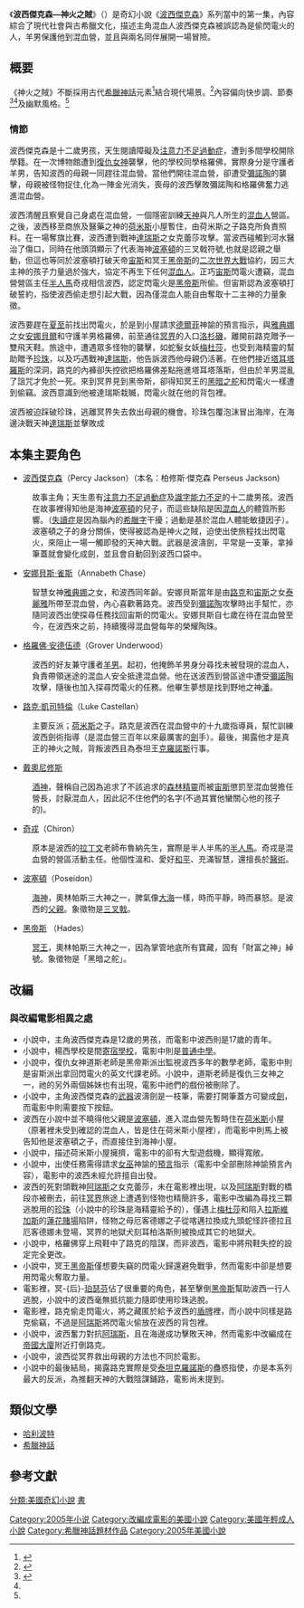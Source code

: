 {{about||同名电影|波西傑克森：神火之賊}}
{{noteTA
|G1=Percy Jackson
|G2=Movie
|G3=Show
}}
{{Infobox Book 
| name                 = 波西傑克森—神火之賊
| author               = [[雷克·萊爾頓|雷克·萊爾頓]]
| title_orig           = ''The Lightning Thief''
| image                = The Lightning Thief cover.jpg
| caption              = 第一版封面
| translator           = 吳梅瑛
| illustrator          =
| cover_artist         = 
| country              = [[美國|美國]]
| language             = 約30多種
| series               = 《[[波西傑克森|波西傑克森]]》
| subject              = 
| genre                = [[奇幻文學|奇幻文學]]
| publisher            = [[遠流出版社|遠流出版社]]
| release_date         = 
| media_type           = 
| pages                = 400頁
| format               =
| isbn                 = 
| oclc                 = 
| preceded_by          = 
| followed_by          = [[波西傑克森—妖魔之海|波西傑克森—妖魔之海]]
}}
《'''波西傑克森—神火之賊'''》（{{lang-en|'''''The Lightning Thief'''''}}）是奇幻小說《[[波西傑克森|波西傑克森]]》系列當中的第一集，內容綜合了現代社會與古希臘文化，描述主角混血人波西傑克森被誤認為是偷閃電火的人，羊男保護他到混血營，並且與兩名同伴展開一場冒險。

== 概要 ==
《神火之賊》不斷採用古代[[希臘神話|希臘神話]]元素<ref name="thunder">{{cite web |url=http://thethunderchild.com/Reviews/Books/Childrens/Thomason/June/LightningThief.html |title=The Lightning Thief |last=Thompson |first=Kathy |work=The Thunder Child |accessdate=2009-09-01 |archive-date=2019-10-26 |archive-url=https://web.archive.org/web/20191026034602/http://thethunderchild.com/Reviews/Books/Childrens/Thomason/June/LightningThief.html |dead-url=no }}</ref>結合現代場景。<ref name="Reviews List">{{cite web |url=http://www.rickriordan.com/Lightning_Thief_Reviews.htm |title=Reviews for The Lghtning Thief |publisher=RickRiordan.com |pages=1 |accessdate=2009-05-21 |archive-date=2008-04-20 |archive-url=https://web.archive.org/web/20080420182407/http://www.rickriordan.com/Lightning_Thief_Reviews.htm |dead-url=no }}</ref>內容偏向快步調、節奏<ref name="kreads">{{cite web |url=http://www.kidsreads.com/reviews/0786838655.asp |title=The Lightning Thief |last=Oksner |first=Robert |publisher=Kidsreads |accessdate=2009-09-01 |archive-date=2012-02-23 |archive-url=https://web.archive.org/web/20120223143732/http://www.kidsreads.com/reviews/0786838655.asp |dead-url=yes }}</ref><ref name="thunder" />及幽默風格。<ref name="Reviews List" />

=== 情節 ===
<!-- Please do not add needless trivia, intricate detail in the plot summary. We would be pleased if you can keep the synopsis at around 400 words. Thank you. -->

波西傑克森是十二歲男孩，天生閱讀障礙及[[注意力不足過動症|注意力不足過動症]]，遭到多間學校開除學籍。在一次博物館遭到[[復仇女神|復仇女神]]襲擊，他的學校同學格羅佛，實際身分是守護者羊男，告知波西的母親一同趕往混血營。當他們開往混血營，卻遭受[[彌諾陶|彌諾陶]]的襲擊，母親被怪物捉住,化為一陣金光消失，喪母的波西擊敗彌諾陶和格羅佛奮力逃進混血營。

波西清醒且察覺自己身處在混血營，一個隱密訓練[[奧林帕斯十二主神|天神]]與凡人所生的[[半神|混血人]]營區。之後，波西移至商旅及醫藥之神的[[赫耳墨斯|荷米斯]]小屋暫住，由荷米斯之子路克所負責照料。在一場奪旗比賽，波西遭到戰神[[達瑞斯|達瑞斯]]之女克蕾莎攻擊。當波西碰觸到河水醫治了傷口，同時在他頭頂顯示了代表海神[[波塞頓|波塞頓]]的三叉戟符號,也就是認親之舉動，但這也等同於波塞頓打破天帝[[宙斯|宙斯]]和冥王[[黑帝斯|黑帝斯]]的[[二次世界大戰|二次世界大戰]]協約，因三大主神的孩子力量過於強大，協定不再生下任何[[半神|混血人]]。正巧[[宙斯|宙斯]]閃電火遭竊，混血營營區主任[[半人馬|半人馬]]奇戎相信波西，認定閃電火是[[黑帝斯|黑帝斯]]所偷。但宙斯認為波塞頓打破誓約，指使波西偷走想引起大戰，因為僅混血人能自由奪取十二主神的力量象徵。

波西要趕在[[夏至|夏至]]前找出閃電火，於是到小屋請求[[德爾菲|德爾菲]]神諭的預言指示，與[[雅典娜|雅典娜]]之女[[安娜貝爾|安娜貝爾]]和守護羊男格羅佛，前至通往[[冥界|冥界]]的入口[[洛杉磯|洛杉磯]]，離開前路克贈予一雙飛天鞋。旅途中，遭遇眾多怪物的襲擊，如蛇髮女妖[[梅杜莎|梅杜莎]]，也受到海精靈的幫助贈予[[珍珠|珍珠]]，以及巧遇戰神[[達瑞斯|達瑞斯]]，他告訴波西他母親仍活著。在他們接近[[塔耳塔羅斯|塔耳塔羅斯]]的深洞，路克的內褲卻失控欲把格羅佛差點拖進塔耳塔落斯，但由於羊男混亂了詛咒才免於一死。來到冥界見到黑帝斯，卻得知冥王的[[黑暗之舵|黑暗之舵]]和閃電火一樣遭到偷竊。波西意識到他被達瑞斯栽贓，閃電火就在他的背包裡。

波西被迫踩破珍珠，逃離冥界失去救出母親的機會。珍珠包覆泡沫冒出海岸，在海邊決戰天神[[達瑞斯|達瑞斯]]並擊敗成

== 本集主要角色 ==
{{main|波西傑克森角色列表}}
* [[波西·傑克森_(小說角色)|波西傑克森]]（Percy Jackson）（本名：柏修斯‧傑克森 Perseus Jackson)
:故事主角；天生患有[[注意力不足過動症|注意力不足過動症]]及[[失讀症|識字能力不足]]的十二歲男孩。波西在故事裡得知他是海神[[波塞頓|波塞頓]]的兒子，而這些缺陷是因[[半神|混血人]]的體質所影響。（[[失讀症|失讀症]]是因為腦內的[[希臘字|希臘字]]干擾；過動是基於混血人體能敏捷因子）。波塞頓之子的身分關係，使得被認為是神火之賊，迫使出使旅程找出閃電火，來阻止一場一觸即發的天神大戰。武器是波濤劍，平常是一支筆，拿掉筆蓋就會變化成劍，並且會自動回到波西口袋中。
* [[安娜貝斯·雀斯|安娜貝斯·雀斯]]（Annabeth Chase）
:智慧女神[[雅典娜|雅典娜]]之女，和波西同年齡。安娜貝斯當年是由[[路克|路克]]和[[宙斯|宙斯]]之女[[泰麗雅|泰麗雅]]所帶至混血營，內心喜歡著路克。波西受到[[彌諾陶|彌諾陶]]攻擊時出手幫忙，亦隨同波西出使探尋任務找回宙斯的閃電火。安娜貝斯自七歲在待在混血營至今，在波西來之前，持續獲得混血營每年的榮耀陶珠。
* [[格羅佛·安德伍德|格羅佛·安德伍德]]（Grover Underwood）
:波西的好友兼守護者[[薩堤爾|羊男]]。起初，他掩飾羊男身分尋找未被發現的混血人，負責帶領迷途的混血人安全抵達混血營。他在送波西到營區途中遭受[[彌諾陶|彌諾陶]]攻擊，隨後也加入探尋閃電火的任務。他畢生夢想是找到野地之神[[潘|潘]]。
* [[路克·凱司特倫|路克·凱司特倫]]（Luke Castellan）
:主要反派；[[赫耳墨斯|荷米斯]]之子。路克是波西在混血營中的十九歲指導員，幫忙訓練波西劍術指導（是混血營三百年以來最厲害的[[劍|劍]]手）。最後，揭露他才是真正的神火之賊，背叛波西且為泰坦王[[克羅諾斯|克羅諾斯]]行事。
* [[巴克斯|戴奧尼修斯]]
:[[酒神|酒神]]，聲稱自己因為追求了不該追求的[[森林精靈|森林精靈]]而被[[宙斯|宙斯]]懲罰至混血營擔任營長，討厭混血人，因此記不住他們的名字(不過其實他蠻關心他的孩子的)。
* [[奇戎|奇戎]]（Chiron）
:原本是波西的[[拉丁文|拉丁文]]老師布魯納先生，實際是半人半馬的[[半人馬|半人馬]]。奇戎是混血營的營區活動主任。他個性溫和、愛好[[和平|和平]]、充滿智慧，還擅長於[[醫學|醫術]]。
* [[波塞頓|波塞頓]]（Poseidon）
:[[海神|海神]]，奧林帕斯三大神之一，脾氣像[[大海|大海]]一樣，時而平靜，時而暴怒。是波西的[[父親|父親]]。象徵物是[[三叉戟|三叉戟]]。
* [[黑帝斯|黑帝斯]] （Hades）
:[[冥王|冥王]]，奧林帕斯三大神之一，因為掌管地底所有寶藏，固有「財富之神」綽號。象徵物是「黑暗之舵」。

== 改編 ==
{{see also|波西傑克森：神火之賊}}
=== 與改編電影相異之處 ===
* 小說中，主角波西傑克森是12歲的男孩，而電影中波西則是17歲的青年。
* 小說中，楊西學校是間[[寄宿學校|寄宿學校]]，電影中則是[[中学|普通中學]]。
* 小說中，復仇女神道斯老師是黑帝斯派出監視波西多年的數學老師，電影中則是宙斯派出拿回閃電火的英文代課老師。小說中，道斯老師是復仇三女神之一，祂的另外兩個姊妹也有出現，電影中祂們的戲份被刪除了。
* 小說中，主角波西傑克森的[[武器|武器]]波濤劍是一枝筆，需要打開筆蓋方可變成[[劍|劍]]，而電影中則需要按下按鈕。
* 波西在小說中並不曉得他父親是[[波塞頓|波塞頓]]，進入混血營先暫時住在[[赫耳墨斯|荷米斯]]小屋（原著裡未受到確認的混血人，皆是住在荷米斯小屋裡），而電影中則馬上被告知他是波塞頓之子，而直接住到海神小屋。
* 小說中，描述荷米斯小屋擁擠，電影中的卻有大型遊戲機，顯得寬敞。
* 小說中，出使任務需得請求[[女巫|女巫]]神諭的[[預言|預言]]指示（電影中全部刪除神諭預言內容），電影中的波西未經允許擅自出發。
* 波西的死對頭戰神[[阿瑞斯|阿瑞斯]]之女克蕾莎，未在電影裡出現，以及[[阿瑞斯|阿瑞斯]]對戰的橋段亦被刪去，前往[[冥界|冥界]]旅途上遭遇到怪物也精簡許多，電影中改編為尋找三顆逃脫用的[[珍珠|珍珠]]（小說中的珍珠是海精靈給予的），僅遇上[[梅杜莎|梅杜莎]]和陷入[[拉斯維加斯|拉斯維加斯]]的[[蓮花賭場|蓮花賭場]]陷阱，怪物之母厄客德娜之子從喀邁拉換成九頭蛇怪許德拉且厄客德娜未登場，冥界的地獄犬刻耳柏洛斯則被換成其它的地獄犬。
* 小說中，格羅佛穿上飛鞋中了路克的陰謀，而非波西，電影中將飛鞋失控的設定完全更改。
* 小說中，冥王[[黑帝斯|黑帝斯]]僅想要失竊的閃電火歸還避免戰爭，然而電影中卻是想要用閃電火奪取力量。
* 電影裡，冥-{后}-[[珀耳塞福涅|珀瑟芬]]佔了很重要的角色，甚至擊倒[[黑帝斯|黑帝斯]]幫助波西一行人逃脫，小說中的波西毫無抵抗能力隨即使用珍珠逃脫。
* 電影裡，路克偷走閃電火，將之藏匿於給予波西的[[盾牌|盾牌]]裡，而小說中同樣是路克偷竊，不過是[[阿瑞斯|阿瑞斯]]將閃電火偷放在波西的背包裡。
* 小說中，波西奮力對抗[[阿瑞斯|阿瑞斯]]，且在海邊成功擊敗天神，然而電影中改編成在[[帝國大廈|帝國大廈]]附近打倒路克。
* 小說中，波西從冥界救出母親的方法也不同於電影。
* 小說中的最後結局，揭露路克實際是受[[泰坦|泰坦]][[克羅諾斯|克羅諾斯]]的蠱惑指使，亦是本系列最大的反派，為推翻天神的大戰陰謀鋪路，電影尚未提到。

== 類似文學 ==
*[[哈利波特|哈利波特]]
*[[希臘神話|希臘神話]]

==參考文獻==
<div class="references-small">
<references></references>
</div>

[[分類:美國奇幻小說|分類:美國奇幻小說]]
[[分類:波西傑克森|書]]
[[Category:2005年小说|Category:2005年小说]]
[[Category:改編成電影的美國小說|Category:改編成電影的美國小說]]
[[Category:美國年輕成人小說|Category:美國年輕成人小說]]
[[Category:希臘神話題材作品|Category:希臘神話題材作品]]
[[Category:2005年美國小說|Category:2005年美國小說]]

{{Camp Half-Blood}}